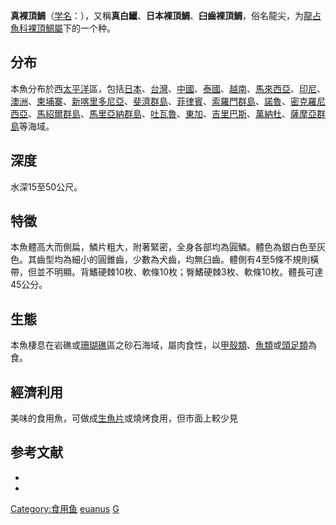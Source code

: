 {{Speciesbox
| name = 真裸頂鯛
| image = Gymnocranius euanus JNC2682.JPG
| image_width = 250px
| status = NE
| status_system = IUCN3.1
| genus = Gymnocranius
| species = euanus
| authority = [[Günther|Günther]], 1879
| synonyms = *''Gymnocranius japonicus''<br /><small>Akazaki, 1961</small>
*''Sphaerodon euanus''<br /><small>Günther, 1879</small>
*''Monotaxis affinis''<br /><small>Whitley, 1943</small>
}}
'''真裸頂鯛'''（[[学名|学名]]：{{lang|la|'''''Gymnocranius euanus'''''}}），又稱'''真白鱲'''、'''日本裸頂鯛'''、'''臼齒裸頂鯛'''，俗名龍尖，为[[龍占魚科|龍占魚科]][[裸頂鯛屬|裸頂鯛屬]]下的一个种。
==分布==
本魚分布於西[[太平洋|太平洋]]區，包括[[日本|日本]]、[[台灣|台灣]]、[[中國|中國]]、[[泰國|泰國]]、[[越南|越南]]、[[馬來西亞|馬來西亞]]、[[印尼|印尼]]、[[澳洲|澳洲]]、[[柬埔寨|柬埔寨]]、[[新喀里多尼亞|新喀里多尼亞]]、[[斐濟群島|斐濟群島]]、[[菲律賓|菲律賓]]、[[索羅門群島|索羅門群島]]、[[諾魯|諾魯]]、[[密克羅尼西亞|密克羅尼西亞]]、[[馬紹爾群島|馬紹爾群島]]、[[馬里亞納群島|馬里亞納群島]]、[[吐瓦魯|吐瓦魯]]、[[東加|東加]]、[[吉里巴斯|吉里巴斯]]、[[萬納杜|萬納杜]]、[[薩摩亞群島|薩摩亞群島]]等海域。

==深度==
水深15至50公尺。

==特徵==
本魚體高大而側扁，鱗片粗大，附著緊密，全身各部均為圓鱗。體色為銀白色至灰色。其齒型均為細小的圓錐齒，少數為犬齒，均無臼齒。體側有4至5條不規則橫帶，但並不明顯。背鰭硬棘10枚、軟條10枚；臀鰭硬棘3枚、軟條10枚。體長可達45公分。

==生態==
本魚棲息在岩礁或[[珊瑚礁|珊瑚礁]]區之砂石海域，屬肉食性，以[[甲殼類|甲殼類]]、[[魚類|魚類]]或[[頭足類|頭足類]]為食。

==經濟利用==
美味的食用魚，可做成[[生魚片|生魚片]]或燒烤食用，但市面上較少見
==参考文献==
*{{FishBase_species|genus=Gymnocranius|species=euanus|year=2011|month=12}}
* {{TaiBNET| zh=真白鱲 | id=382065 | binomial=Gymnocranius euanus | authority=Günther, 1879 | var= | accessdate=2013-01-24}}
{{Taxonbar|from=Q2445690}}

[[Category:食用鱼|Category:食用鱼]]
[[Category:裸頂鯛屬|euanus]]
[[Category:1879年描述的魚類|G]]